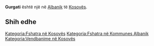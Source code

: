 {{Fshat në 
 | Emri                = Gurgati
 | EmriAlt                = 
 | NAME_SHORT_FORM=      
 | NAME_GENERIC=      
 | NAME_SORT_NAME_RO=      GURGATI
 | FULL_NAME_RO = Gurgati
 | FULL_NAME_ND_RO=Gurgati
 | SORT_NAME_RG=GURGATI
 | FULL_NAME_RG=Gurgati
 | FULL_NAME_ND_RG=Gurgati
 | SRP_NAME_SHORT_FORM=      
 | SRP_NAME_GENERIC=      
 | SRP_NAME_SORT_NAME_RO=      
 | SRP_FULL_NAME_RO = 
 | SRP_FULL_NAME_ND_RO=
 | SRP_SORT_NAME_RG=
 | SRP_FULL_NAME_RG=
 | SRP_FULL_NAME_ND_RG=
 | Emri (Rasa dhanore) = 
 | Figura              = 
 | Shteti              = Kosovo
 | Komuna              = Albanik
 | Kodi postar         = 
 | Sipërfaqja          = 

 | Popullsia           = 

 | Regj. i popullsisë  = 
 | Dend. e popullsisë  = 
 | Faqja zyrtare       = 
 <!--- Koordinatat ----> 
 | Gjerësia            = 42.635833
 | Gjatësia            = 20.636389
 | Lartësia            = 
}}
'''Gurgati''' është një [[]] në [[Albanik]] të [[Kosovës]].

<!-- == Gjeografia == -->
<!-- == Historia == -->
<!-- == Demografia == -->
== Shih edhe ==
{{Komuna Albanik}}
{{Kosovo-Administrata-Cung}}

[[Kategoria:Fshatra në Kosovës]]
[[Kategoria:Fshatra në Kommunes Albanik]]
[[Kategoria:Vendbanime në Kosovës]]